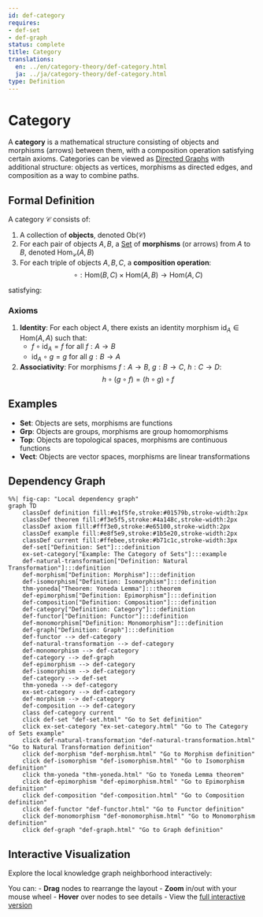 ```yaml
---
id: def-category
requires:
- def-set
- def-graph
status: complete
title: Category
translations:
  en: ../en/category-theory/def-category.html
  ja: ../ja/category-theory/def-category.html
type: Definition
---
```


# Category {#def-category}

A **category** is a mathematical structure consisting of objects and morphisms (arrows) between them, with a composition operation satisfying certain axioms. Categories can be viewed as [Directed Graphs](../combinatorics/def-graph.qmd) with additional structure: objects as vertices, morphisms as directed edges, and composition as a way to combine paths.

## Formal Definition

A category $\mathcal{C}$ consists of:

1. A collection of **objects**, denoted $\text{Ob}(\mathcal{C})$
2. For each pair of objects $A, B$, a [Set](../logic-set-theory/def-set.qmd) of **morphisms** (or arrows) from $A$ to $B$, denoted $\text{Hom}_{\mathcal{C}}(A, B)$
3. For each triple of objects $A, B, C$, a **composition operation**:
   $$\circ: \text{Hom}(B, C) \times \text{Hom}(A, B) \to \text{Hom}(A, C)$$

satisfying:

### Axioms

1. **Identity**: For each object $A$, there exists an identity morphism $\text{id}_A \in \text{Hom}(A, A)$ such that:
   - $f \circ \text{id}_A = f$ for all $f: A \to B$
   - $\text{id}_A \circ g = g$ for all $g: B \to A$

2. **Associativity**: For morphisms $f: A \to B$, $g: B \to C$, $h: C \to D$:
   $$h \circ (g \circ f) = (h \circ g) \circ f$$

## Examples

- **Set**: Objects are sets, morphisms are functions
- **Grp**: Objects are groups, morphisms are group homomorphisms
- **Top**: Objects are topological spaces, morphisms are continuous functions
- **Vect**: Objects are vector spaces, morphisms are linear transformations

## Dependency Graph

```mermaid
%%| fig-cap: "Local dependency graph"
graph TD
    classDef definition fill:#e1f5fe,stroke:#01579b,stroke-width:2px
    classDef theorem fill:#f3e5f5,stroke:#4a148c,stroke-width:2px
    classDef axiom fill:#fff3e0,stroke:#e65100,stroke-width:2px
    classDef example fill:#e8f5e9,stroke:#1b5e20,stroke-width:2px
    classDef current fill:#ffebee,stroke:#b71c1c,stroke-width:3px
    def-set["Definition: Set"]:::definition
    ex-set-category["Example: The Category of Sets"]:::example
    def-natural-transformation["Definition: Natural Transformation"]:::definition
    def-morphism["Definition: Morphism"]:::definition
    def-isomorphism["Definition: Isomorphism"]:::definition
    thm-yoneda["Theorem: Yoneda Lemma"]:::theorem
    def-epimorphism["Definition: Epimorphism"]:::definition
    def-composition["Definition: Composition"]:::definition
    def-category["Definition: Category"]:::definition
    def-functor["Definition: Functor"]:::definition
    def-monomorphism["Definition: Monomorphism"]:::definition
    def-graph["Definition: Graph"]:::definition
    def-functor --> def-category
    def-natural-transformation --> def-category
    def-monomorphism --> def-category
    def-category --> def-graph
    def-epimorphism --> def-category
    def-isomorphism --> def-category
    def-category --> def-set
    thm-yoneda --> def-category
    ex-set-category --> def-category
    def-morphism --> def-category
    def-composition --> def-category
    class def-category current
    click def-set "def-set.html" "Go to Set definition"
    click ex-set-category "ex-set-category.html" "Go to The Category of Sets example"
    click def-natural-transformation "def-natural-transformation.html" "Go to Natural Transformation definition"
    click def-morphism "def-morphism.html" "Go to Morphism definition"
    click def-isomorphism "def-isomorphism.html" "Go to Isomorphism definition"
    click thm-yoneda "thm-yoneda.html" "Go to Yoneda Lemma theorem"
    click def-epimorphism "def-epimorphism.html" "Go to Epimorphism definition"
    click def-composition "def-composition.html" "Go to Composition definition"
    click def-functor "def-functor.html" "Go to Functor definition"
    click def-monomorphism "def-monomorphism.html" "Go to Monomorphism definition"
    click def-graph "def-graph.html" "Go to Graph definition"
```

## Interactive Visualization

Explore the local knowledge graph neighborhood interactively:

::: {.graph-viz data-id="def-category" data-width="700" data-height="500"}
:::

You can:
- **Drag** nodes to rearrange the layout
- **Zoom** in/out with your mouse wheel
- **Hover** over nodes to see details
- View the [full interactive version](../../output/interactive/en/def-category.html){target="_blank"}
